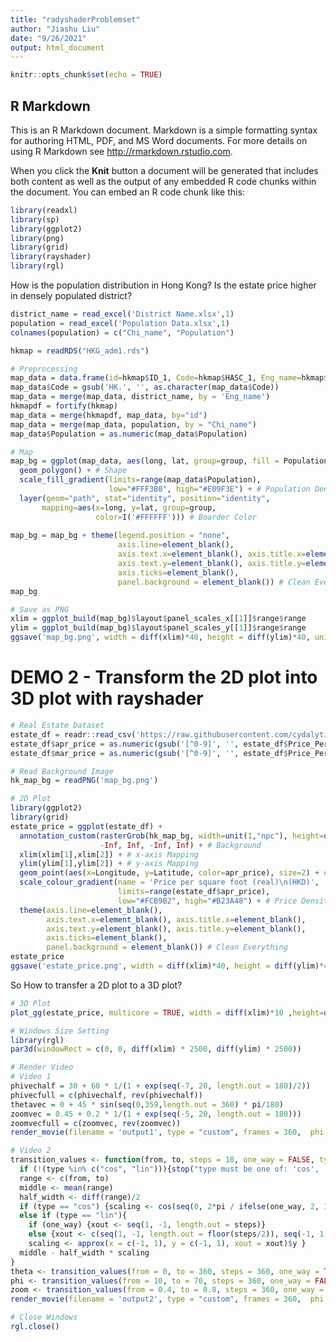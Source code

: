```yaml
---
title: "radyshaderProblemset"
author: "Jiashu Liu"
date: "9/26/2021"
output: html_document
---
```


```r
knitr::opts_chunk$set(echo = TRUE)
```

## R Markdown

This is an R Markdown document. Markdown is a simple formatting syntax for authoring HTML, PDF, and MS Word documents. For more details on using R Markdown see <http://rmarkdown.rstudio.com>.

When you click the **Knit** button a document will be generated that includes both content as well as the output of any embedded R code chunks within the document. You can embed an R code chunk like this:

```r
library(readxl)
library(sp)
library(ggplot2)
library(png)
library(grid)
library(rayshader)
library(rgl)
```
How is the population distribution in Hong Kong? Is the estate price higher in densely populated district?

```r
district_name = read_excel('District Name.xlsx',1)
population = read_excel('Population Data.xlsx',1)
colnames(population) = c("Chi_name", "Population")

hkmap = readRDS("HKG_adm1.rds")
```

```r
# Preprocessing
map_data = data.frame(id=hkmap$ID_1, Code=hkmap$HASC_1, Eng_name=hkmap$NAME_1)
map_data$Code = gsub('HK.', '', as.character(map_data$Code))
map_data = merge(map_data, district_name, by = 'Eng_name')
hkmapdf = fortify(hkmap)
map_data = merge(hkmapdf, map_data, by="id")
map_data = merge(map_data, population, by = "Chi_name")
map_data$Population = as.numeric(map_data$Population)
```


```r
# Map
map_bg = ggplot(map_data, aes(long, lat, group=group, fill = Population)) +
  geom_polygon() + # Shape
  scale_fill_gradient(limits=range(map_data$Population), 
                      low="#FFF3B0", high="#E09F3E") + # Population Density Color
  layer(geom="path", stat="identity", position="identity", 
       mapping=aes(x=long, y=lat, group=group, 
                   color=I('#FFFFFF'))) # Boarder Color
  
map_bg = map_bg + theme(legend.position = "none", 
                        axis.line=element_blank(), 
                        axis.text.x=element_blank(), axis.title.x=element_blank(),
                        axis.text.y=element_blank(), axis.title.y=element_blank(),
                        axis.ticks=element_blank(), 
                        panel.background = element_blank()) # Clean Everything
map_bg
```

```r
# Save as PNG
xlim = ggplot_build(map_bg)$layout$panel_scales_x[[1]]$range$range
ylim = ggplot_build(map_bg)$layout$panel_scales_y[[1]]$range$range
ggsave('map_bg.png', width = diff(xlim)*40, height = diff(ylim)*40, units = "cm")
```

# DEMO 2 - Transform the 2D plot into 3D plot with rayshader

```r
# Real Estate Dataset
estate_df = readr::read_csv('https://raw.githubusercontent.com/cydalytics/HK_Properties_Price_Distribution/master/real_estate_master_df.csv')
estate_df$apr_price = as.numeric(gsub('[^0-9]', '', estate_df$Price_Per_SqFeet_Apr2020))
estate_df$mar_price = as.numeric(gsub('[^0-9]', '', estate_df$Price_Per_SqFeet_Mar2020))
```

```r
# Read Background Image
hk_map_bg = readPNG('map_bg.png')
```

```r
# 2D Plot
library(ggplot2)
library(grid)
estate_price = ggplot(estate_df) + 
  annotation_custom(rasterGrob(hk_map_bg, width=unit(1,"npc"), height=unit(1,"npc")), 
                    -Inf, Inf, -Inf, Inf) + # Background
  xlim(xlim[1],xlim[2]) + # x-axis Mapping
  ylim(ylim[1],ylim[2]) + # y-axis Mapping
  geom_point(aes(x=Longitude, y=Latitude, color=apr_price), size=2) + # Points
  scale_colour_gradient(name = 'Price per square foot (real)\n(HKD)', 
                        limits=range(estate_df$apr_price), 
                        low="#FCB9B2", high="#B23A48") + # Price Density Color
  theme(axis.line=element_blank(), 
        axis.text.x=element_blank(), axis.title.x=element_blank(),
        axis.text.y=element_blank(), axis.title.y=element_blank(),
        axis.ticks=element_blank(), 
        panel.background = element_blank()) # Clean Everything
estate_price
ggsave('estate_price.png', width = diff(xlim)*40, height = diff(ylim)*40, units = "cm")
```
So How to transfer a 2D plot to a 3D plot?

```r
# 3D Plot
plot_gg(estate_price, multicore = TRUE, width = diff(xlim)*10 ,height=diff(ylim)*10, fov = 70, scale = 300)
```


```r
# Windows Size Setting
library(rgl)
par3d(windowRect = c(0, 0, diff(xlim) * 2500, diff(ylim) * 2500))
```

```r
# Render Video
# Video 1
phivechalf = 30 + 60 * 1/(1 + exp(seq(-7, 20, length.out = 180)/2))
phivecfull = c(phivechalf, rev(phivechalf))
thetavec = 0 + 45 * sin(seq(0,359,length.out = 360) * pi/180)
zoomvec = 0.45 + 0.2 * 1/(1 + exp(seq(-5, 20, length.out = 180)))
zoomvecfull = c(zoomvec, rev(zoomvec))
render_movie(filename = 'output1', type = "custom", frames = 360,  phi = phivecfull, zoom = zoomvecfull, theta = thetavec)
```


```r
# Video 2
transition_values <- function(from, to, steps = 10, one_way = FALSE, type = "cos") {
  if (!(type %in% c("cos", "lin"))){stop("type must be one of: 'cos', 'lin'")}
  range <- c(from, to)
  middle <- mean(range)
  half_width <- diff(range)/2
  if (type == "cos") {scaling <- cos(seq(0, 2*pi / ifelse(one_way, 2, 1), length.out = steps))}
  else if (type == "lin"){
    if (one_way) {xout <- seq(1, -1, length.out = steps)} 
    else {xout <- c(seq(1, -1, length.out = floor(steps/2)), seq(-1, 1, length.out = ceiling(steps/2)))}
    scaling <- approx(x = c(-1, 1), y = c(-1, 1), xout = xout)$y }
  middle - half_width * scaling
}
theta <- transition_values(from = 0, to = 360, steps = 360, one_way = TRUE, type = "lin")
phi <- transition_values(from = 10, to = 70, steps = 360, one_way = FALSE, type = "cos")
zoom <- transition_values(from = 0.4, to = 0.8, steps = 360, one_way = FALSE, type = "cos")
render_movie(filename = 'output2', type = "custom", frames = 360,  phi = phi, zoom = zoom, theta = theta)

# Close Windows
rgl.close()
```

